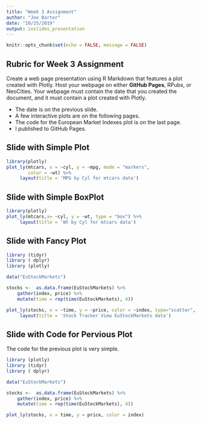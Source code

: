```yaml
---
title: "Week 3 Assignment"
author: "Joe Barter"
date: "10/25/2019"
output: ioslides_presentation
---
```


```r
knitr::opts_chunk$set(echo = FALSE, message = FALSE)
```

## Rubric for Week 3 Assignment

Create a web page presentation using R Markdown that features a plot created with Plotly. Host your webpage on either **GitHub Pages**, RPubs, or NeoCities. Your webpage must contain the date that you created the document, and it must contain a plot created with Plotly. 

- The date is on the previous slide.
- A few interactive plots are on the following pages.
- The code for the European Market Indexes plot is on the last page. 
- I published to GitHub Pages.

## Slide with Simple Plot 


```r
library(plotly)
plot_ly(mtcars, x = ~cyl, y = ~mpg, mode = "markers",
        color = ~wt) %>%
     layout(title = 'MPG by Cyl for mtcars data')

```

## Slide with Simple BoxPlot 



```r
library(plotly)
plot_ly(mtcars,x= ~cyl, y = ~wt, type = "box") %>%
     layout(title = 'Wt by Cyl for mtcars data')

```


## Slide with Fancy Plot

```r

library (tidyr)
library ( dplyr)
library (plotly)

data("EuStockMarkets")

stocks <-  as.data.frame(EuStockMarkets) %>%
    gather(index, price) %>%
    mutate(time = rep(time(EuStockMarkets), 4))

plot_ly(stocks, x = ~time, y = ~price, color = ~index, type="scatter", mode = "lines") %>%
     layout(title = 'Stock Tracker View EuStockMarkets data')

```

## Slide with Code for Pervious Plot

The code for the previous plot is very simple.  

```r
library (plotly)
library (tidyr)
library ( dplyr)

data("EuStockMarkets")

stocks <-  as.data.frame(EuStockMarkets) %>%
    gather(index, price) %>%
    mutate(time = rep(time(EuStockMarkets), 4))

plot_ly(stocks, x = time, y = price, color = index)

```
